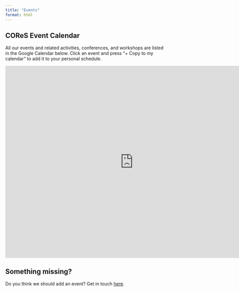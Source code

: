 ```yaml
---
title: "Events"
format: html
---
```


## COReS Event Calendar

All our events and related activities, conferences, and workshops are listed in the Google Calendar below. Click an event and press "+ Copy to my calendar" to add it to your personal schedule. 

```{=html}
<iframe src="https://calendar.google.com/calendar/embed?src=e11784c1322e6596446b7ddb8e1e61c1e480e25f90270689a46777d47dfa8fde%40group.calendar.google.com&ctz=Europe%2FCopenhagen" style="border: 0" width="800" height="600" frameborder="0" scrolling="no"></iframe>
```


## Something missing?
Do you think we should add an event? Get in touch [here](/contact.qmd){target="_blank"}.
